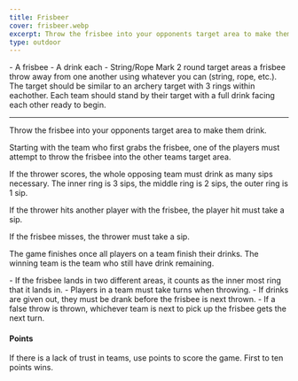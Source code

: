 ```yaml
---
title: Frisbeer
cover: frisbeer.webp
excerpt: Throw the frisbee into your opponents target area to make them drink.
type: outdoor
---
```


<GameHero
  cover="/images/frisbeer.webp"
  alt="Frisbeer"
/>

<GameSection title="Equipment" icon="/images/liquor.webp">
-   A frisbee
-   A drink each
-   String/Rope
</GameSection>

<GameSection title="Setup" icon="/images/settings.webp">
Mark 2 round target areas a frisbee throw away from one another using whatever you can (string, rope, etc.). The target should be similar to an archery target with 3 rings within eachother. Each team should stand by their target with a full drink facing each other ready to begin.

* * *
</GameSection>

<GameSection title="Aim of the Game" icon="/images/target.webp">
<p>Throw the frisbee into your opponents target area to make them drink.</p>
</GameSection>

<GameSection title="How to Play" icon="/images/question.webp">
Starting with the team who first grabs the frisbee, one of the players must attempt to throw the frisbee into the other teams target area.

If the thrower scores, the whole opposing team must drink as many sips necessary. The inner ring is 3 sips, the middle ring is 2 sips, the outer ring is 1 sip.

If the thrower hits another player with the frisbee, the player hit must take a sip.

If the frisbee misses, the thrower must take a sip.

The game finishes once all players on a team finish their drinks. The winning team is the team who still have drink remaining.
</GameSection>

<GameSection title="Rules" icon="/images/rules.webp">
-   If the frisbee lands in two different areas, it counts as the inner most ring that it lands in.
-   Players in a team must take turns when throwing.
-   If drinks are given out, they must be drank before the frisbee is next thrown.
-   If a false throw is thrown, whichever team is next to pick up the frisbee gets the next turn.
</GameSection>

<GameSection title="Special Edition" icon="/images/special.webp">

<h4>Points</h4>

<p>If there is a lack of trust in teams, use points to score the game. First to ten points wins.</p>
</GameSection>

<ShareButtons title="Frisbeer" />

<FeedbackCard>
</FeedbackCard>
